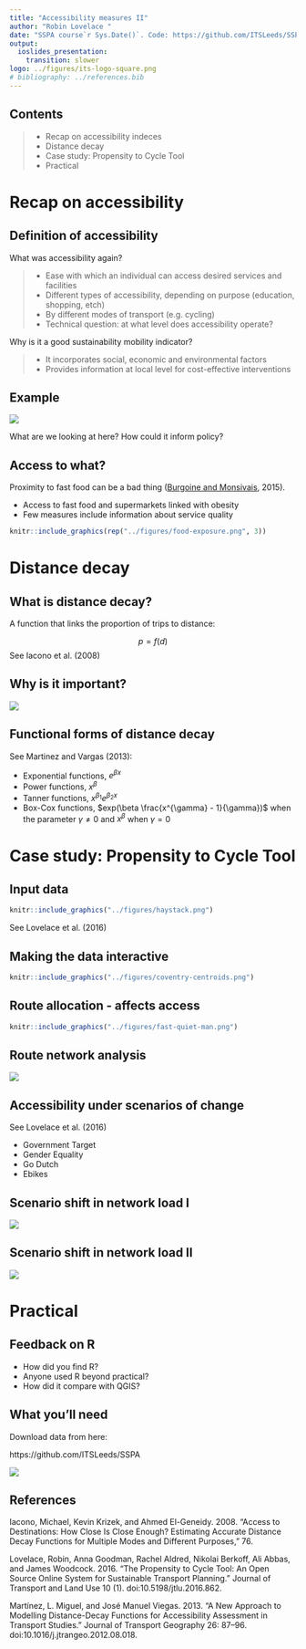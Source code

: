 ```yaml
---
title: "Accessibility measures II"
author: "Robin Lovelace "
date: "SSPA course`r Sys.Date()`. Code: https://github.com/ITSLeeds/SSPA"
output:
  ioslides_presentation:
    transition: slower
logo: ../figures/its-logo-square.png
# bibliography: ../references.bib
---
```


## Contents

> - Recap on accessibility indeces
> - Distance decay
> - Case study: Propensity to Cycle Tool
> - Practical

# Recap on accessibility

## Definition of accessibility

What was accessibility again?

> - Ease with which an individual can access desired services and facilities
> - Different types of accessibility, depending on purpose (education, shopping, etch)
> - By different modes of transport (e.g. cycling)
> - Technical question: at what level does accessibility operate?

Why is it a good sustainability mobility indicator?

> - It incorporates social, economic and environmental factors
> - Provides information at local level for cost-effective interventions

## Example

![](../figures/barn-stops.png)

What are we looking at here? How could it inform policy?

## Access to what? 

Proximity to fast food can be a bad thing ([Burgoine and Monsivais](http://download.springer.com/static/pdf/868/art%253A10.1186%252F1479-5868-10-85.pdf?originUrl=http%3A%2F%2Fijbnpa.biomedcentral.com%2Farticle%2F10.1186%2F1479-5868-10-85&token2=exp=1458091279~acl=%2Fstatic%2Fpdf%2F868%2Fart%25253A10.1186%25252F1479-5868-10-85.pdf), 2015).

- Access to fast food and supermarkets linked with obesity
- Few measures include information about service quality

```r
knitr::include_graphics(rep("../figures/food-exposure.png", 3))
```

# Distance decay

## What is distance decay?

A function that links the proportion of trips to distance:

$$
p = f(d)
$$
See Iacono et al. (2008)

## Why is it important?

![](../figures/dd-anna.png)

## Functional forms of distance decay

See Martinez and Vargas (2013):

- Exponential functions, $e^{\beta x}$ 
- Power functions, $x^{\beta}$ 
- Tanner functions, $x^{\beta_1}e^{\beta_2 x}$ 
- Box-Cox functions, $exp(\beta \frac{x^{\gamma} - 1}{\gamma})$ when the parameter $\gamma \neq 0$ and $x^{\beta}$ when $\gamma = 0$ 

# Case study: Propensity to Cycle Tool

## Input data

```r
knitr::include_graphics("../figures/haystack.png")
```

See Lovelace et al. (2016)

## Making the data interactive

```r
knitr::include_graphics("../figures/coventry-centroids.png")
```

## Route allocation - affects access

```r
knitr::include_graphics("../figures/fast-quiet-man.png")
```

## Route network analysis

![](../figures/cov-rnet.png)

## Accessibility under scenarios of change

See Lovelace et al. (2016)

- Government Target
- Gender Equality
- Go Dutch
- Ebikes

## Scenario shift in network load I

![](../figures/cov-rnet-govtarget.png)

## Scenario shift in network load II

![](../figures/cov-rnet-godutch.png)



# Practical

## Feedback on R

- How did you find R?
- Anyone used R beyond practical?
- How did it compare with QGIS?

## What you'll need

Download data from here:

https://github.com/ITSLeeds/SSPA

![](https://help.github.com/assets/images/site/fork-a-repo.gif)

## References

Iacono, Michael, Kevin Krizek, and Ahmed El-Geneidy. 2008. “Access to Destinations: How Close Is Close Enough? Estimating Accurate Distance Decay Functions for Multiple Modes and Different Purposes,” 76.

Lovelace, Robin, Anna Goodman, Rachel Aldred, Nikolai Berkoff, Ali Abbas, and James Woodcock. 2016. “The Propensity to Cycle Tool: An Open Source Online System for Sustainable Transport Planning.” Journal of Transport and Land Use 10 (1). doi:10.5198/jtlu.2016.862.

Martínez, L. Miguel, and José Manuel Viegas. 2013. “A New Approach to Modelling Distance-Decay Functions for Accessibility Assessment in Transport Studies.” Journal of Transport Geography 26: 87–96. doi:10.1016/j.jtrangeo.2012.08.018.

